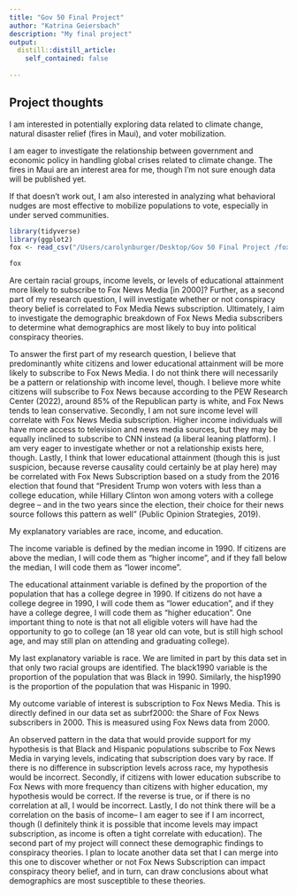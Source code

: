 ```yaml
---
title: "Gov 50 Final Project"
author: "Katrina Geiersbach"
description: "My final project"
output:
  distill::distill_article:
    self_contained: false
  
---
```



## Project thoughts

I am interested in potentially exploring data related to climate change, natural disaster relief (fires in Maui), and voter mobilization.

I am eager to investigate the relationship between government and economic policy in handling global crises related to climate change. The fires in Maui are an interest area for me, though I'm not sure enough data will be published yet. 

If that doesn't work out, I am also interested in analyzing what behavioral nudges are most effective to mobilize populations to vote, especially in under served communities. 




```r

library(tidyverse)
library(ggplot2)
fox <- read_csv("/Users/carolynburger/Desktop/Gov 50 Final Project /foxnews.csv")

fox 

```

Are certain racial groups, income levels, or levels of educational attainment more likely to subscribe to Fox News Media [in 2000]? Further, as a second part of my research question, I will investigate whether or not conspiracy theory belief is correlated to Fox Media News subscription. Ultimately, I aim to investigate the demographic breakdown of Fox News Media subscribers to determine what demographics are most likely to buy into political conspiracy theories. 


To answer the first part of my research question, I believe that predominantly white citizens and lower educational attainment will be more likely to subscribe to Fox News Media. I do not think there will necessarily be a pattern or relationship with income level, though. I believe more white citizens will subscribe to Fox News because according to the PEW Research Center (2022), around 85% of the Republican party is white, and Fox News tends to lean conservative. Secondly, I am not sure income level will correlate with Fox News Media subscription. Higher income individuals will have more access to television and news media sources, but they may be equally inclined to subscribe to CNN instead (a liberal leaning platform). I am very eager to investigate whether or not a relationship exists here, though. Lastly, I think that lower educational attainment (though this is just suspicion, because reverse causality could certainly be at play here) may be correlated with Fox News Subscription based on a study from the 2016 election that found that "President Trump won voters with less than a college education, while Hillary Clinton won among voters with a college degree – and in the two years since the election, their choice for their news source follows this pattern as well" (Public Opinion Strategies, 2019).


My explanatory variables are race, income, and education. 

The income variable is defined by the median income in 1990. If citizens are above the median, I will code them as "higher income", and if they fall below the median, I will code them as "lower income". 

The educational attainment variable is defined by the proportion of the population that has a college degree in 1990. If citizens do not have a college degree in 1990, I will code them as "lower education", and if they have a college degree, I will code them as "higher education". One important thing to note is that not all eligible voters will have had the opportunity to go to college (an 18 year old can vote, but is still high school age, and may still plan on attending and graduating college).

My last explanatory variable is race. We are limited in part by this data set in that only two racial groups are identified. The black1990 variable is the proportion of the population that was Black in 1990. Similarly, the hisp1990 is the proportion of the population that was Hispanic in 1990. 


My outcome variable of interest is subscription to Fox News Media. This is directly defined in our data set as subrf2000: the
Share of Fox News subscribers in 2000. This is measured using Fox News data from 2000.


An observed pattern in the data that would provide support for my hypothesis is that Black and Hispanic populations subscribe to Fox News Media in varying levels, indicating that subscription does vary by race. If there is no difference in subscription levels across race, my hypothesis would be incorrect. Secondly, if citizens with lower education subscribe to Fox News with more frequency than citizens with higher education, my hypothesis would be correct. If the reverse is true, or if there is no correlation at all, I would be incorrect. Lastly, I do not think there will be a correlation on the basis of income-- I am eager to see if I am incorrect, though (I definitely think it is possible that income levels may impact subscription, as income is often a tight correlate with education). The second part of my project will connect these demographic findings to conspiracy theories. I plan to locate another data set that I can merge into this one to discover whether or not Fox News Subscription can impact conspiracy theory belief, and in turn, can draw conclusions about what demographics are most susceptible to these theories. 


